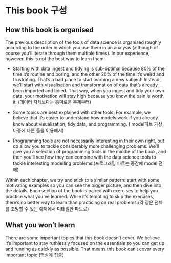 # This book 구성

## How this book is organised

The previous description of the tools of data science is organised roughly according to the order in which you use them in an analysis (although of course you'll iterate through them multiple times). In our experience, however, this is not the best way to learn them:

* Starting with data ingest and tidying is sub-optimal because 80% of the time 
  it's routine and boring, and the other 20% of the time it's weird and
  frustrating. That's a bad place to start learning a new subject! Instead, 
  we'll start with visualisation and transformation of data that's already been
  imported and tidied. That way, when you ingest and tidy your own data, your
  motivation will stay high because you know the pain is worth it. (데이터 자체보다는 흥미로운 주제부터)
  
* Some topics are best explained with other tools. For example, we believe that
  it's easier to understand how models work if you already know about 
  visualisation, tidy data, and programming. ( model파트 가장 나중에 다른 툴을 이용해서)
  
* Programming tools are not necessarily interesting in their own right, 
  but do allow you to tackle considerably more challenging problems. We'll
  give you a selection of programming tools in the middle of the book, and 
  then you'll see how they can combine with the data science tools to tackle 
  interesting modelling problems.(프로그래밍 파트는 중간에 model 전에)

Within each chapter, we try and stick to a similar pattern: start with some motivating examples so you can see the bigger picture, and then dive into the details. Each section of the book is paired with exercises to help you practice what you've learned. While it's tempting to skip the exercises, there's no better way to learn than practicing on real problems.(각 장은 전체를 조망할 수 있는 예제에서 디테일한 파트로)


## What you won't learn

There are some important topics that this book doesn't cover. We believe it's important to stay ruthlessly focused on the essentials so you can get up and running as quickly as possible. That means this book can't cover every important topic.(핵심에 집중)



